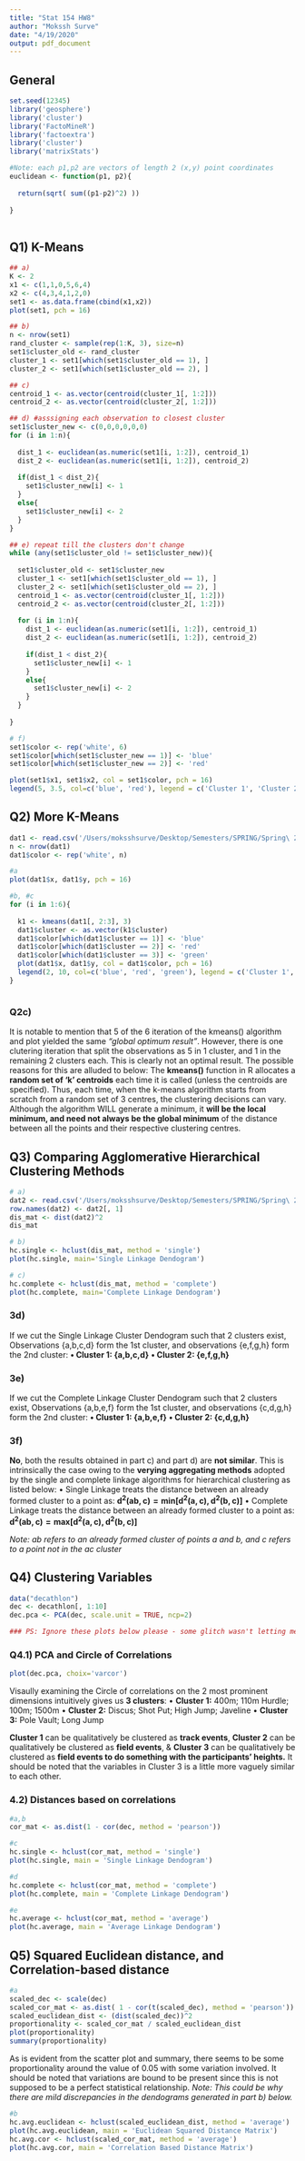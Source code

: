 ```yaml
---
title: "Stat 154 HW8"
author: "Mokssh Surve"
date: "4/19/2020"
output: pdf_document
---
```




## General
```r

set.seed(12345)
library('geosphere')
library('cluster')
library('FactoMineR')
library('factoextra')
library('cluster')
library('matrixStats')

#Note: each p1,p2 are vectors of length 2 (x,y) point coordinates
euclidean <- function(p1, p2){
  
  return(sqrt( sum((p1-p2)^2) ))
  
}
  
```



## Q1) K-Means
```r

## a)
K <- 2
x1 <- c(1,1,0,5,6,4)
x2 <- c(4,3,4,1,2,0)
set1 <- as.data.frame(cbind(x1,x2))
plot(set1, pch = 16)

## b)
n <- nrow(set1)
rand_cluster <- sample(rep(1:K, 3), size=n)
set1$cluster_old <- rand_cluster
cluster_1 <- set1[which(set1$cluster_old == 1), ]
cluster_2 <- set1[which(set1$cluster_old == 2), ]

## c)
centroid_1 <- as.vector(centroid(cluster_1[, 1:2]))
centroid_2 <- as.vector(centroid(cluster_2[, 1:2]))

## d) #asssigning each observation to closest cluster
set1$cluster_new <- c(0,0,0,0,0,0)
for (i in 1:n){
  
  dist_1 <- euclidean(as.numeric(set1[i, 1:2]), centroid_1)
  dist_2 <- euclidean(as.numeric(set1[i, 1:2]), centroid_2)
  
  if(dist_1 < dist_2){
    set1$cluster_new[i] <- 1
  }
  else{
    set1$cluster_new[i] <- 2
  }
}

## e) repeat till the clusters don't change
while (any(set1$cluster_old != set1$cluster_new)){
  
  set1$cluster_old <- set1$cluster_new
  cluster_1 <- set1[which(set1$cluster_old == 1), ]
  cluster_2 <- set1[which(set1$cluster_old == 2), ]
  centroid_1 <- as.vector(centroid(cluster_1[, 1:2]))
  centroid_2 <- as.vector(centroid(cluster_2[, 1:2]))
  
  for (i in 1:n){
    dist_1 <- euclidean(as.numeric(set1[i, 1:2]), centroid_1)
    dist_2 <- euclidean(as.numeric(set1[i, 1:2]), centroid_2)
    
    if(dist_1 < dist_2){
      set1$cluster_new[i] <- 1
    }
    else{
      set1$cluster_new[i] <- 2
    }
  }
  
}

# f)
set1$color <- rep('white', 6)
set1$color[which(set1$cluster_new == 1)] <- 'blue'
set1$color[which(set1$cluster_new == 2)] <- 'red'

plot(set1$x1, set1$x2, col = set1$color, pch = 16)
legend(5, 3.5, col=c('blue', 'red'), legend = c('Cluster 1', 'Cluster 2'), pch = 16)


```









## Q2) More K-Means
```r

dat1 <- read.csv('/Users/moksshsurve/Desktop/Semesters/SPRING/Spring\ 20/Stat\ 154/Homeworks/HW\ 8/data1.csv')
n <- nrow(dat1)
dat1$color <- rep('white', n)

#a
plot(dat1$x, dat1$y, pch = 16)

#b, #c
for (i in 1:6){
  
  k1 <- kmeans(dat1[, 2:3], 3)
  dat1$cluster <- as.vector(k1$cluster)
  dat1$color[which(dat1$cluster == 1)] <- 'blue'
  dat1$color[which(dat1$cluster == 2)] <- 'red'
  dat1$color[which(dat1$cluster == 3)] <- 'green'
  plot(dat1$x, dat1$y, col = dat1$color, pch = 16)
  legend(2, 10, col=c('blue', 'red', 'green'), legend = c('Cluster 1', 'Cluster 2', 'Cluster 3'), pch = 16)
}



```
### Q2c)
It is notable to mention that 5 of the 6 iteration of the kmeans() algorithm and plot yielded the same *"global optimum result"*. However, there is one clutering iteration that split the observations as 5 in 1 cluster, and 1 in the remaining 2 clusters each. This is clearly not an optimal result. The possible reasons for this are alluded to below: \newline
The **kmeans()** function in R allocates a **random set of 'k' centroids** each time it is called (unless the centroids are specified). Thus, each time, when the k-means algorithm starts from scratch from a random set of 3 centres, the clustering decisions can vary. Although the algorithm WILL generate a minimum, it **will be the local minimum, and need not always be the global minimum** of the distance between all the points and their respective clustering centres.


## Q3) Comparing Agglomerative Hierarchical Clustering Methods
```r

# a)
dat2 <- read.csv('/Users/moksshsurve/Desktop/Semesters/SPRING/Spring\ 20/Stat\ 154/Homeworks/HW\ 8/data2.csv')
row.names(dat2) <- dat2[, 1]
dis_mat <- dist(dat2)^2
dis_mat

# b) 
hc.single <- hclust(dis_mat, method = 'single')
plot(hc.single, main='Single Linkage Dendogram')

# c)
hc.complete <- hclust(dis_mat, method = 'complete')
plot(hc.complete, main='Complete Linkage Dendogram')

```

### 3d)
If we cut the Single Linkage Cluster Dendogram such that 2 clusters exist, Observations {a,b,c,d} form the 1st cluster, and observations {e,f,g,h} form the 2nd cluster: \newline
**• Cluster 1: {a,b,c,d}** \newline
**• Cluster 2: {e,f,g,h}** \newline

### 3e)
If we cut the Complete Linkage Cluster Dendogram such that 2 clusters exist, Observations {a,b,e,f} form the 1st cluster, and observations {c,d,g,h} form the 2nd cluster: \newline
**• Cluster 1: {a,b,e,f}** \newline
**• Cluster 2: {c,d,g,h}** \newline

### 3f)
**No**, both the results obtained in part c) and part d) are **not similar**. This is intrinsically the case owing to the **verying aggregating methods** adopted by the single and complete linkage algorithms for hierarchical clustering as listed below: \newline
• Single Linkage treats the distance between an already formed cluster to a point as: \newline
$\mathbf{d^{2}(ab,c) = min[ d^{2}(a,c), d^{2}(b,c)]}$ \newline
• Complete Linkage treats the distance between an already formed cluster to a point as: \newline
$\mathbf{d^{2}(ab,c) = max[ d^{2}(a,c), d^{2}(b,c)]}$ \newline

*Note: ab refers to an already formed cluster of points a and b, and c refers to a point not in the ac cluster*


## Q4) Clustering Variables

```r
data("decathlon")
dec <- decathlon[, 1:10]
dec.pca <- PCA(dec, scale.unit = TRUE, ncp=2)

### PS: Ignore these plots below please - some glitch wasn't letting me get them off.
```


### Q4.1) PCA and Circle of Correlations
```r

plot(dec.pca, choix='varcor')

```
Visaully examining the Circle of correlations on the 2 most prominent dimensions intuitively gives us **3 clusters**: \newline
• **Cluster 1:** 400m; 110m Hurdle; 100m; 1500m \newline
• **Cluster 2:** Discus; Shot Put; High Jump; Javeline \newline
• **Cluster 3:** Pole Vault; Long Jump \newline

**Cluster 1** can be qualitatively be clustered as **track events**, **Cluster 2** can be qualitatively be clustered as **field events**, & **Cluster 3** can be qualitatively be clustered as **field events to do something with the participants' heights.** It should be noted that the variables in Cluster 3 is a little more vaguely similar to each other.

### 4.2) Distances based on correlations
```r

#a,b
cor_mat <- as.dist(1 - cor(dec, method = 'pearson'))

#c
hc.single <- hclust(cor_mat, method = 'single')
plot(hc.single, main = 'Single Linkage Dendogram')

#d
hc.complete <- hclust(cor_mat, method = 'complete')
plot(hc.complete, main = 'Complete Linkage Dendogram')

#e
hc.average <- hclust(cor_mat, method = 'average')
plot(hc.average, main = 'Average Linkage Dendogram')

```

## Q5) Squared Euclidean distance, and Correlation-based distance
```r
#a
scaled_dec <- scale(dec)
scaled_cor_mat <- as.dist( 1 - cor(t(scaled_dec), method = 'pearson'))
scaled_euclidean_dist <- (dist(scaled_dec))^2
proportionality <- scaled_cor_mat / scaled_euclidean_dist
plot(proportionality)
summary(proportionality)
```

As is evident from the scatter plot and summary, there seems to be some proportionality around the value of 0.05 with some variation involved. It should be noted that variations are bound to be present since this is not supposed to be a perfect statistical relationship.\newline
*Note: This could be why there are mild discrepancies in the dendograms generated in part b) below.*




```r
#b
hc.avg.euclidean <- hclust(scaled_euclidean_dist, method = 'average')
plot(hc.avg.euclidean, main = 'Euclidean Squared Distance Matrix')
hc.avg.cor <- hclust(scaled_cor_mat, method = 'average')
plot(hc.avg.cor, main = 'Correlation Based Distance Matrix')


```


